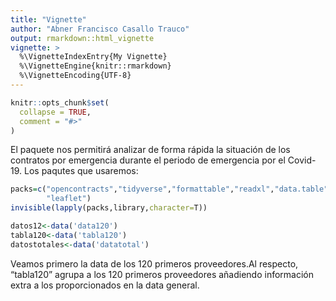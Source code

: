 ```yaml
---
title: "Vignette"
author: "Abner Francisco Casallo Trauco"
output: rmarkdown::html_vignette
vignette: >
  %\VignetteIndexEntry{My Vignette}
  %\VignetteEngine{knitr::rmarkdown}
  %\VignetteEncoding{UTF-8}
---
```


```r
knitr::opts_chunk$set(
  collapse = TRUE,
  comment = "#>"
)

```

El paquete nos permitirá analizar de forma rápida la situación de los contratos por emergencia durante el periodo de emergencia por el Covid-19. Los paqutes que usaremos:
```r
packs=c("opencontracts","tidyverse","formattable","readxl","data.table","rsconnect","tmap",
        "leaflet")
invisible(lapply(packs,library,character=T))

datos12<-data('data120')
tabla120<-data('tabla120')
datostotales<-data('datatotal')

```

Veamos primero la data de los 120 primeros proveedores.Al respecto, "tabla120" agrupa a los 120 primeros proveedores añadiendo información extra a los proporcionados en la data general.


```r


```

